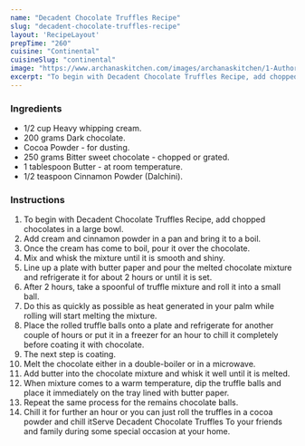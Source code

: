---
name: "Decadent Chocolate Truffles Recipe"
slug: "decadent-chocolate-truffles-recipe"
layout: 'RecipeLayout'
prepTime: "260"
cuisine: "Continental"
cuisineSlug: "continental"
image: "https://www.archanaskitchen.com/images/archanaskitchen/1-Author/Farrukh_Aziz_Ansari/Decadent_Chocolate_truffles.jpg"
excerpt: "To begin with Decadent Chocolate Truffles Recipe, add chopped chocolates in a large bowl"
---

### Ingredients

- 1/2 cup Heavy whipping cream.
- 200 grams Dark chocolate.
- Cocoa Powder - for dusting.
- 250 grams Bitter sweet chocolate - chopped or grated.
- 1 tablespoon Butter - at room temperature.
- 1/2 teaspoon Cinnamon Powder (Dalchini).

### Instructions

1. To begin with Decadent Chocolate Truffles Recipe, add chopped chocolates in a large bowl.
1. Add cream and cinnamon powder in a pan and bring it to a boil.
1. Once the cream has come to boil, pour it over the chocolate.
1. Mix and whisk the mixture until it is smooth and shiny.
1. Line up a plate with butter paper and pour the melted chocolate mixture and refrigerate it for about 2 hours or until it is set.
1. After 2 hours, take a spoonful of truffle mixture and roll it into a small ball.
1. Do this as quickly as possible as heat generated in your palm while rolling will start melting the mixture.
1. Place the rolled truffle balls onto a plate and refrigerate for another couple of hours or put it in a freezer for an hour to chill it completely before coating it with chocolate.
1. The next step is coating.
1. Melt the chocolate either in a double-boiler or in a microwave.
1. Add butter into the chocolate mixture and whisk it well until it is melted.
1. When mixture comes to a warm temperature, dip the truffle balls and place it immediately on the tray lined with butter paper.
1. Repeat the same process for the remains chocolate balls.
1. Chill it for further an hour or you can just roll the truffles in a cocoa powder and chill itServe Decadent Chocolate Truffles To your friends and family during some special occasion at your home.
